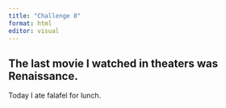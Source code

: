 ```yaml
---
title: "Challenge 8"
format: html
editor: visual
---
```


## The last movie I watched in theaters was Renaissance.

Today I ate falafel for lunch.
